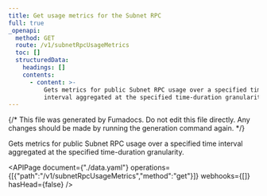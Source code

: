 ```yaml
---
title: Get usage metrics for the Subnet RPC
full: true
_openapi:
  method: GET
  route: /v1/subnetRpcUsageMetrics
  toc: []
  structuredData:
    headings: []
    contents:
      - content: >-
          Gets metrics for public Subnet RPC usage over a specified time
          interval aggregated at the specified time-duration granularity.
---
```


{/* This file was generated by Fumadocs. Do not edit this file directly. Any changes should be made by running the generation command again. */}

Gets metrics for public Subnet RPC usage over a specified time interval aggregated at the specified time-duration granularity.

<APIPage document={"./data.yaml"} operations={[{"path":"/v1/subnetRpcUsageMetrics","method":"get"}]} webhooks={[]} hasHead={false} />